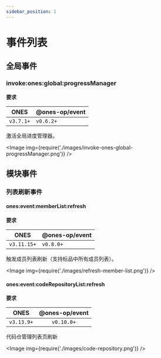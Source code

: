 ```yaml
---
sidebar_position: 1
---
```



# 事件列表

## 全局事件

### invoke:ones:global:progressManager

**要求**

| ONES      | @ones-op/event |
| --------- | -------------- |
| `v3.7.1+` | `v0.6.2+`      |

激活全局进度管理器。

<Image img={require('./images/invoke-ones-global-progressManager.png')} />

## 模块事件

### 列表刷新事件

#### ones:event:memberList:refresh

**要求**

| ONES        | @ones-op/event |
| ----------- | -------------- |
| `v3.11.15+` | `v0.8.0+`      |

触发成员列表刷新（支持标品中所有成员列表）。

<Image img={require('./images/refresh-member-list.png')} />

#### ones:event:codeRepositoryList:refresh

**要求**

|    ONES    | @ones-op/event |
| :--------: | :------------: |
| `v3.13.9+` |   `v0.10.0+`   |

代码仓管理列表页刷新

<Image img={require('./images/code-repository.png')} />
